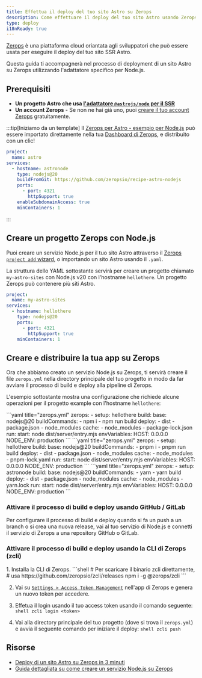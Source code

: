 ```yaml
---
title: Effettua il deploy del tuo sito Astro su Zerops
description: Come effettuare il deploy del tuo sito Astro usando Zerops.
type: deploy
i18nReady: true
---
```


[Zerops](https://zerops.io/) è una piattaforma cloud oriantata agli sviluppatori che può essere usata per eseguire il deploy del tuo sito SSR Astro.

Questa guida ti accompagnerà nel processo di deployment di un sito Astro su Zerops utilizzando l'adattatore specifico per Node.js.

## Prerequisiti

- **Un progetto Astro che usa [l'adattatore `@astrojs/node` per il SSR](/it/guides/integrations-guide/node/)** 
- **Un account Zerops** - Se non ne hai già uno, puoi [creare il tuo account Zerops](https://zerops.io/) gratuitamente.

:::tip[Iniziamo da un template]
Il [Zerops per Astro - esempio per Node.js](https://github.com/zeropsio/recipe-astro-nodejs) può essere importato direttamente nella tua [Dashboard di Zerops](https://app.zerops.io/dashboard/projects), e distribuito con un clic!

```yaml
project:
  name: astro
services:
  - hostname: astronode
    type: nodejs@20
    buildFromGit: https://github.com/zeropsio/recipe-astro-nodejs
    ports:
      - port: 4321
        httpSupport: true
    enableSubdomainAccess: true
    minContainers: 1
```
:::

## Creare un progetto Zerops con Node.js

Puoi creare un servizio Node.js per il tuo sito Astro attraverso il [Zerops `project add` wizard](https://app.zerops.io/dashboard/project-add), o importando un sito Astro usando il `.yaml`.

La struttura dello YAML sottostante servirà per creare un progetto chiamato `my-astro-sites` con Node.js v20 con l'hostname `hellothere`. Un progetto Zerops può contenere più siti Astro.

```yaml
project:
  name: my-astro-sites
services:
  - hostname: hellothere
    type: nodejs@20
    ports:
      - port: 4321
        httpSupport: true
    minContainers: 1
```


## Creare e distribuire la tua app su Zerops

Ora che abbiamo creato un servizio Node.js su Zerops, ti servirà creare il file `zerops.yml` nella directory principale del tuo progetto in modo da far avviare il processo di build e deploy alla pipeline di Zerops.

L'esempio sottostante mostra una configurazione che richiede alcune operazioni per il progetto example con l'hostname `hellothere`:

  <PackageManagerTabs>
    <Fragment slot="npm">
    ```yaml title="zerops.yml"
      zerops:
        - setup: hellothere
          build:
            base: nodejs@20
            buildCommands:
              - npm i
              - npm run build
            deploy:
              - dist
              - package.json
              - node_modules
            cache:
              - node_modules
              - package-lock.json
          run:
            start: node dist/server/entry.mjs
          envVariables:
            HOST: 0.0.0.0
            NODE_ENV: production
    ```
    </Fragment>
    <Fragment slot="pnpm">
    ```yaml title="zerops.yml"
      zerops:
        - setup: hellothere
          build:
            base: nodejs@20
            buildCommands:
              - pnpm i
              - pnpm run build
            deploy:
              - dist
              - package.json
              - node_modules
            cache:
              - node_modules
              - pnpm-lock.yaml
          run:
            start: node dist/server/entry.mjs
          envVariables:
            HOST: 0.0.0.0
            NODE_ENV: production
    ```
    </Fragment>
    <Fragment slot="yarn">
    ```yaml title="zerops.yml"
      zerops:
        - setup: astronode
          build:
            base: nodejs@20
            buildCommands:
              - yarn
              - yarn build
            deploy:
              - dist
              - package.json
              - node_modules
            cache:
              - node_modules
              - yarn.lock
          run:
            start: node dist/server/entry.mjs
          envVariables:
            HOST: 0.0.0.0
            NODE_ENV: production
    ```
    </Fragment>
  </PackageManagerTabs>

### Attivare il processo di build e deploy usando GitHub / GitLab
Per configurare il processo di build e deploy quando si fa un push a un branch o si crea una nuova release, vai al tuo servizio di Node.js e connetti il servizio di Zerops a una repository GitHub o GitLab.


### Attivare il processo di build e deploy usando la CLI di Zerops (zcli)

<Steps>
1. Installa la CLI di Zerops.
		```shell
		# Per scaricare il binario zcli direttamente,
		# usa https://github.com/zeropsio/zcli/releases
		npm i -g @zerops/zcli
		```

2. Vai su [`Settings > Access Token Management`](https://app.zerops.io/settings/token-management) nell'app di Zerops e genera un nuovo token per accedere.

3. Effetua il login usando il tuo access token usando il comando seguente:
		```shell
		zcli login <token>
		```

4. Vai alla directory principale del tuo progetto (dove si trova il `zerops.yml`) e avvia il seguente comando per iniziare il deploy:
		```shell
		zcli push
		```
</Steps>

## Risorse

- [Deploy di un sito Astro su Zerops in 3 minuti](https://medium.com/@arjunaditya/how-to-deploy-astro-to-zerops-4230816a62b4)
- [Guida dettagliata su come creare un servizio Node.js su Zerops](https://docs.zerops.io/nodejs/how-to/create)
